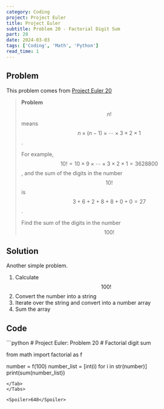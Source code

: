 ```yaml
---
category: Coding
project: Project Euler
title: Project Euler
subtitle: Problem 20 - Factorial Digit Sum
part: 20
date: 2024-03-03
tags: ['Coding', 'Math', 'Python']
read_time: 1
---
```



## Problem
This problem comes from [Project Euler 20](https://projecteuler.net/problem=20)


> **Problem**
>
> $$ n!$$ means $$ n \times (n - 1) \times \cdots \times 3 \times 2 \times 1$$ .
>
> For example, $$ 10! = 10 \times 9 \times \cdots \times 3 \times 2 \times 1 = 3628800$$,
> and the sum of the digits in the number $$ 10!$$ is $$ 3+6+2+8+8+0+0=27$$ .
>
> Find the sum of the digits in the number $$ 100!$$ 


## Solution
Another simple problem.

1. Calculate $$ 100!$$ 
2. Convert the number into a string
3. Iterate over the string and convert into a number array
3. Sum the array

## Code

<Tabs>
<Tab name="problem20.py" checked="checked">
```python
# Project Euler: Problem 20
# Factorial digit sum

from math import factorial as f

number = f(100)
number_list = [int(i) for i in str(number)]
print(sum(number_list))
```
</Tab>
</Tabs>

<Spoiler>648</Spoiler>